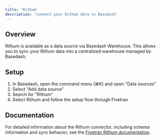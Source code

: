 ```yaml
---
title: 'Rithum'
description: 'Connect your Rithum data to Basedash'
---
```


## Overview

Rithum is available as a data source via Basedash Warehouse. This allows you to sync your Rithum data into a centralized warehouse managed by Basedash.

## Setup

1. In Basedash, open the command menu (⌘K) and open "Data sources"
2. Select "Add data source"
3. Search for "Rithum"
4. Select Rithum and follow the setup flow through Fivetran

## Documentation

For detailed information about the Rithum connector, including schema information and sync behavior, see the [Fivetran Rithum documentation](https://fivetran.com/docs/connectors/applications/rithum).
